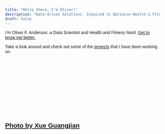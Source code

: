 ```yaml
---
title: "Hello there, I'm Oliver!"
description: "Data-driven Solutions. Inspired to Optimize Health & Fitness."
draft: false
---
```

<head>
<link href="https://fonts.googleapis.com/css2?family=Montserrat&display=swap" rel="stylesheet">
<link rel="stylesheet" type="text/css" href="css/styles.css">
<style>
body {
      font-family: 'Montserrat', sans-serif;
      background-image: url('/images/home-background.jpg');
      background-size: cover;
    }
  </style>
</head>

I'm Oliver F. Anderson, a Data Scientist and Health and Fitness Nerd.
[Get to know me better.](about.qmd "Get to know me better")

Take a look around and check out some of the [projects](projects.qmd "projects") that I have been working on.

<br>
<br>
<br>
<br>
<br>
<br>
<br>
<br>
<br>
<br>
<br>

<a href="https://www.pexels.com/photo/aerial-shot-of-mountain-1731427/" target="_blank" class="small-link">Photo by Xue Guangjian</a>
---
